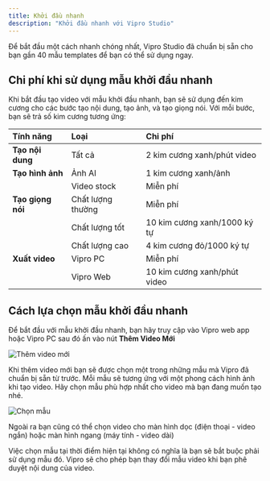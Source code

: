 ```yaml
---
title: Khởi đầu nhanh
description: "Khởi đầu nhanh với Vipro Studio"
---
```


Để bắt đầu một cách nhanh chóng nhất, Vipro Studio đã chuẩn bị sẵn cho bạn gần 40 mẫu templates để bạn có thể sử dụng ngay.

## Chi phí khi sử dụng mẫu khởi đầu nhanh

Khi bắt đầu tạo video với mẫu khởi đầu nhanh, bạn sẽ sử dụng đến kim cương cho các bước tạo nội dung, tạo ảnh, và tạo giọng nói.
Với mỗi bước, bạn sẽ trả số kim cương tương ứng:

| Tính năng         | Loại              | Chi phí                      |
| :---------------- | :---------------- | :--------------------------- |
| **Tạo nội dung**  | Tất cả            | 2 kim cương xanh/phút video  |
| **Tạo hình ảnh**  | Ảnh AI            | 1 kim cương xanh/ảnh         |
|                   | Video stock       | Miễn phí                     |
| **Tạo giọng nói** | Chất lượng thường | Miễn phí                     |
|                   | Chất lượng tốt    | 10 kim cương xanh/1000 ký tự |
|                   | Chất lượng cao    | 4 kim cương đỏ/1000 ký tự    |
| **Xuất video**    | Vipro PC          | Miễn phí                     |
|                   | Vipro Web         | 10 kim cương xanh/phút video |

## Cách lựa chọn mẫu khởi đầu nhanh

Để bắt đầu với mẫu khởi đầu nhanh, bạn hãy truy cập vào Vipro web app hoặc Vipro PC sau đó ấn vào nút **Thêm Video Mới**

![Thêm video mới](/images/quick-workflow/list-videos.jpg)

Khi thêm video mới bạn sẽ được chọn một trong những mẫu mà Vipro đã chuẩn bị sẵn từ trước. Mỗi mẫu sẽ tương ứng với một phong cách hình ảnh khi tạo video.
Hãy chọn mẫu phù hợp nhất cho video mà bạn đang muốn tạo nhé.

![Chọn mẫu](/images/quick-workflow/templates.jpg)

Ngoài ra bạn cũng có thể chọn video cho màn hình dọc (điện thoại - video ngắn) hoặc màn hình ngang (máy tính - video dài)

Việc chọn mẫu tại thời điểm hiện tại không có nghĩa là bạn sẽ bắt buộc phải sử dụng mẫu đó. Vipro sẽ cho phép bạn thay đổi mẫu video khi bạn phê duyệt nội dung của video.
